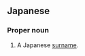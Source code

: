 ==Japanese==
{{ja-kanjitab|木|谷}}

===Proper noun===
{{ja-pos|proper|きたに}}

# A Japanese [[surname]].